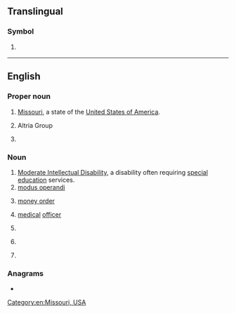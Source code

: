 {{also|Appendix:Variations of "mo"}}
==Translingual==

===Symbol===
{{mul-symbol}}

# {{ISO 3166|1|2|Macau}}
#: {{syn|mul|MAC|qq1={{w|ISO 3166-1 alpha-3|alpha-3}}}}

----

==English==

===Proper noun===
{{en-proper noun}}

# [[Missouri]], a state of the [[United States of America]].
# {{lb|en|stock symbol}} Altria Group
# {{lb|en|Judaism}} {{w|Modern Orthodox}}

===Noun===
{{en-noun|~}}

# [[Moderate Intellectual Disability]], a disability often requiring [[special education]] services.
# [[modus operandi]]
# {{lb|en|banking}} [[money order]]
# {{lb|en|military}} [[medical]] [[officer]] {{qualifier|British army}}
# {{lb|en|dentistry}} {{initialism of|en|[[mesio]] [[occlusal]]}}
# {{lb|en|chemistry}} {{initialism of|en|molecular orbital}}
# {{lb|en|computing}} {{initialism of|en|[[magnetooptical}}

===Anagrams===
* {{anagrams|en|a=mo|O&M|O.M.|OM|om}}

[[Category:en:Missouri, USA]]
{{topics|en|States of the United States}}